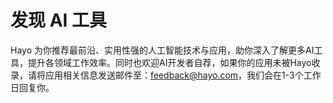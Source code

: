 # 发现 AI 工具

Hayo 为你推荐最前沿、实用性强的人工智能技术与应用，助你深入了解更多AI工具，提升各领域工作效率。同时也欢迎AI开发者自荐，如果你的应用未被Hayo收录，请将应用相关信息发送邮件至：feedback@hayo.com，我们会在1-3个工作日回复你。
